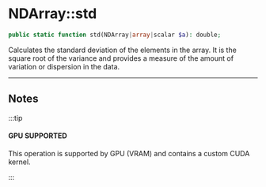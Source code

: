 # NDArray::std

```php
public static function std(NDArray|array|scalar $a): double;
```
Calculates the standard deviation of the elements in the array. It is the
square root of the variance and provides a measure of the amount of variation
or dispersion in the data.

---

## Notes

:::tip

#### GPU SUPPORTED
This operation is supported by GPU (VRAM) and contains a custom CUDA kernel.

:::